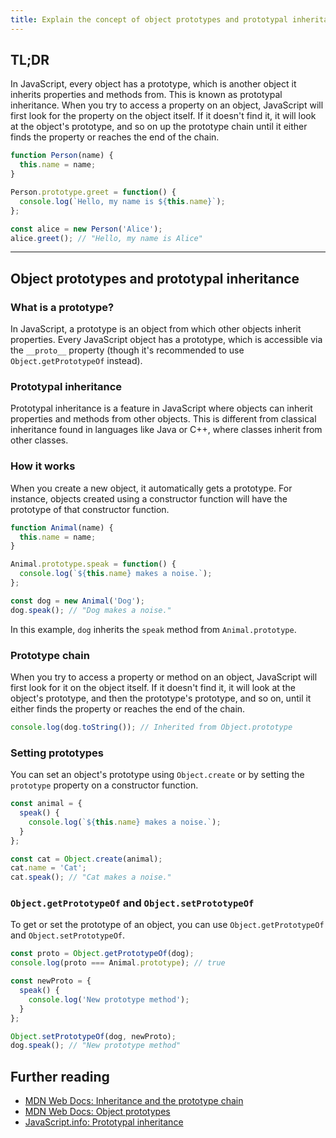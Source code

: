 ```yaml
---
title: Explain the concept of object prototypes and prototypal inheritance.
---
```


## TL;DR

In JavaScript, every object has a prototype, which is another object it inherits properties and methods from. This is known as prototypal inheritance. When you try to access a property on an object, JavaScript will first look for the property on the object itself. If it doesn't find it, it will look at the object's prototype, and so on up the prototype chain until it either finds the property or reaches the end of the chain.

```javascript
function Person(name) {
  this.name = name;
}

Person.prototype.greet = function() {
  console.log(`Hello, my name is ${this.name}`);
};

const alice = new Person('Alice');
alice.greet(); // "Hello, my name is Alice"
```

---

## Object prototypes and prototypal inheritance

### What is a prototype?

In JavaScript, a prototype is an object from which other objects inherit properties. Every JavaScript object has a prototype, which is accessible via the `__proto__` property (though it's recommended to use `Object.getPrototypeOf` instead).

### Prototypal inheritance

Prototypal inheritance is a feature in JavaScript where objects can inherit properties and methods from other objects. This is different from classical inheritance found in languages like Java or C++, where classes inherit from other classes.

### How it works

When you create a new object, it automatically gets a prototype. For instance, objects created using a constructor function will have the prototype of that constructor function.

```javascript
function Animal(name) {
  this.name = name;
}

Animal.prototype.speak = function() {
  console.log(`${this.name} makes a noise.`);
};

const dog = new Animal('Dog');
dog.speak(); // "Dog makes a noise."
```

In this example, `dog` inherits the `speak` method from `Animal.prototype`.

### Prototype chain

When you try to access a property or method on an object, JavaScript will first look for it on the object itself. If it doesn't find it, it will look at the object's prototype, and then the prototype's prototype, and so on, until it either finds the property or reaches the end of the chain.

```javascript
console.log(dog.toString()); // Inherited from Object.prototype
```

### Setting prototypes

You can set an object's prototype using `Object.create` or by setting the `prototype` property on a constructor function.

```javascript
const animal = {
  speak() {
    console.log(`${this.name} makes a noise.`);
  }
};

const cat = Object.create(animal);
cat.name = 'Cat';
cat.speak(); // "Cat makes a noise."
```

### `Object.getPrototypeOf` and `Object.setPrototypeOf`

To get or set the prototype of an object, you can use `Object.getPrototypeOf` and `Object.setPrototypeOf`.

```javascript
const proto = Object.getPrototypeOf(dog);
console.log(proto === Animal.prototype); // true

const newProto = {
  speak() {
    console.log('New prototype method');
  }
};

Object.setPrototypeOf(dog, newProto);
dog.speak(); // "New prototype method"
```

## Further reading

- [MDN Web Docs: Inheritance and the prototype chain](https://developer.mozilla.org/en-US/docs/Web/JavaScript/Inheritance_and_the_prototype_chain)
- [MDN Web Docs: Object prototypes](https://developer.mozilla.org/en-US/docs/Learn/JavaScript/Objects/Object_prototypes)
- [JavaScript.info: Prototypal inheritance](https://javascript.info/prototype-inheritance)

